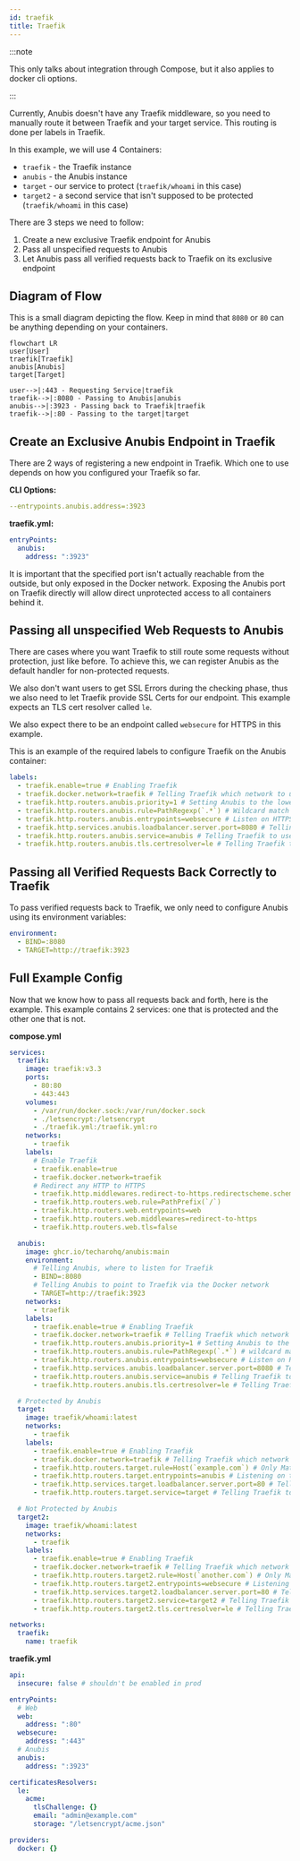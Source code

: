 ```yaml
---
id: traefik
title: Traefik
---
```


:::note

This only talks about integration through Compose,
but it also applies to docker cli options.

:::

Currently, Anubis doesn't have any Traefik middleware,
so you need to manually route it between Traefik and your target service.
This routing is done per labels in Traefik.

In this example, we will use 4 Containers:

- `traefik` - the Traefik instance
- `anubis` - the Anubis instance
- `target` - our service to protect (`traefik/whoami` in this case)
- `target2` - a second service that isn't supposed to be protected (`traefik/whoami` in this case)

There are 3 steps we need to follow:

1. Create a new exclusive Traefik endpoint for Anubis
2. Pass all unspecified requests to Anubis
3. Let Anubis pass all verified requests back to Traefik on its exclusive endpoint

## Diagram of Flow

This is a small diagram depicting the flow.
Keep in mind that `8080` or `80` can be anything depending on your containers.

```mermaid
flowchart LR
user[User]
traefik[Traefik]
anubis[Anubis]
target[Target]

user-->|:443 - Requesting Service|traefik
traefik-->|:8080 - Passing to Anubis|anubis
anubis-->|:3923 - Passing back to Traefik|traefik
traefik-->|:80 - Passing to the target|target
```

## Create an Exclusive Anubis Endpoint in Traefik

There are 2 ways of registering a new endpoint in Traefik.
Which one to use depends on how you configured your Traefik so far.

**CLI Options:**

```yml
--entrypoints.anubis.address=:3923
```

**traefik.yml:**

```yml
entryPoints:
  anubis:
    address: ":3923"
```

It is important that the specified port isn't actually reachable from the outside,
but only exposed in the Docker network.
Exposing the Anubis port on Traefik directly will allow direct unprotected access to all containers behind it.

## Passing all unspecified Web Requests to Anubis

There are cases where you want Traefik to still route some requests without protection, just like before.
To achieve this, we can register Anubis as the default handler for non-protected requests.

We also don't want users to get SSL Errors during the checking phase,
thus we also need to let Traefik provide SSL Certs for our endpoint.
This example expects an TLS cert resolver called `le`.

We also expect there to be an endpoint called `websecure` for HTTPS in this example.

This is an example of the required labels to configure Traefik on the Anubis container:

```yml
labels:
  - traefik.enable=true # Enabling Traefik
  - traefik.docker.network=traefik # Telling Traefik which network to use
  - traefik.http.routers.anubis.priority=1 # Setting Anubis to the lowest priority, so it only takes the slack
  - traefik.http.routers.anubis.rule=PathRegexp(`.*`) # Wildcard match every path
  - traefik.http.routers.anubis.entrypoints=websecure # Listen on HTTPS
  - traefik.http.services.anubis.loadbalancer.server.port=8080 # Telling Traefik to which port it should route requests
  - traefik.http.routers.anubis.service=anubis # Telling Traefik to use the above specified port
  - traefik.http.routers.anubis.tls.certresolver=le # Telling Traefik to resolve a Cert for Anubis
```

## Passing all Verified Requests Back Correctly to Traefik

To pass verified requests back to Traefik,
we only need to configure Anubis using its environment variables:

```yml
environment:
  - BIND=:8080
  - TARGET=http://traefik:3923
```

## Full Example Config

Now that we know how to pass all requests back and forth, here is the example.
This example contains 2 services: one that is protected and the other one that is not.

**compose.yml**

```yml
services:
  traefik:
    image: traefik:v3.3
    ports:
      - 80:80
      - 443:443
    volumes:
      - /var/run/docker.sock:/var/run/docker.sock
      - ./letsencrypt:/letsencrypt
      - ./traefik.yml:/traefik.yml:ro
    networks:
      - traefik
    labels:
      # Enable Traefik
      - traefik.enable=true
      - traefik.docker.network=traefik
      # Redirect any HTTP to HTTPS
      - traefik.http.middlewares.redirect-to-https.redirectscheme.scheme=https
      - traefik.http.routers.web.rule=PathPrefix(`/`)
      - traefik.http.routers.web.entrypoints=web
      - traefik.http.routers.web.middlewares=redirect-to-https
      - traefik.http.routers.web.tls=false

  anubis:
    image: ghcr.io/techarohq/anubis:main
    environment:
      # Telling Anubis, where to listen for Traefik
      - BIND=:8080
      # Telling Anubis to point to Traefik via the Docker network
      - TARGET=http://traefik:3923
    networks:
      - traefik
    labels:
      - traefik.enable=true # Enabling Traefik
      - traefik.docker.network=traefik # Telling Traefik which network to use
      - traefik.http.routers.anubis.priority=1 # Setting Anubis to the lowest priority, so it only takes the slack
      - traefik.http.routers.anubis.rule=PathRegexp(`.*`) # wildcard match anything
      - traefik.http.routers.anubis.entrypoints=websecure # Listen on HTTPS
      - traefik.http.services.anubis.loadbalancer.server.port=8080 # Telling Traefik to which port it should route requests
      - traefik.http.routers.anubis.service=anubis # Telling Traefik to use the above specified port
      - traefik.http.routers.anubis.tls.certresolver=le # Telling Traefik to resolve a Cert for Anubis

  # Protected by Anubis
  target:
    image: traefik/whoami:latest
    networks:
      - traefik
    labels:
      - traefik.enable=true # Enabling Traefik
      - traefik.docker.network=traefik # Telling Traefik which network to use
      - traefik.http.routers.target.rule=Host(`example.com`) # Only Matching Requests for example.com
      - traefik.http.routers.target.entrypoints=anubis # Listening on the exclusive Anubis Network
      - traefik.http.services.target.loadbalancer.server.port=80 # Telling Traefik where to receive requests
      - traefik.http.routers.target.service=target # Telling Traefik to use the above specified port

  # Not Protected by Anubis
  target2:
    image: traefik/whoami:latest
    networks:
      - traefik
    labels:
      - traefik.enable=true # Enabling Traefik
      - traefik.docker.network=traefik # Telling Traefik which network to use
      - traefik.http.routers.target2.rule=Host(`another.com`) # Only Matching Requests for example.com
      - traefik.http.routers.target2.entrypoints=websecure # Listening on the exclusive Anubis Network
      - traefik.http.services.target2.loadbalancer.server.port=80 # Telling Traefik where to receive requests
      - traefik.http.routers.target2.service=target2 # Telling Traefik to use the above specified port
      - traefik.http.routers.target2.tls.certresolver=le # Telling Traefik to resolve a Cert for this Target

networks:
  traefik:
    name: traefik
```

**traefik.yml**

```yml
api:
  insecure: false # shouldn't be enabled in prod

entryPoints:
  # Web
  web:
    address: ":80"
  websecure:
    address: ":443"
  # Anubis
  anubis:
    address: ":3923"

certificatesResolvers:
  le:
    acme:
      tlsChallenge: {}
      email: "admin@example.com"
      storage: "/letsencrypt/acme.json"

providers:
  docker: {}
```
